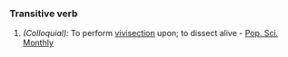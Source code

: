 ===Transitive verb===
#''(Colloquial):'' To perform [[vivisection]] upon; to dissect alive - [[Pop. Sci. Monthly]]